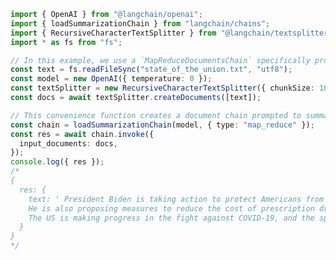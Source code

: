 ```typescript
import { OpenAI } from "@langchain/openai";
import { loadSummarizationChain } from "langchain/chains";
import { RecursiveCharacterTextSplitter } from "@langchain/textsplitters";
import * as fs from "fs";

// In this example, we use a `MapReduceDocumentsChain` specifically prompted to summarize a set of documents.
const text = fs.readFileSync("state_of_the_union.txt", "utf8");
const model = new OpenAI({ temperature: 0 });
const textSplitter = new RecursiveCharacterTextSplitter({ chunkSize: 1000 });
const docs = await textSplitter.createDocuments([text]);

// This convenience function creates a document chain prompted to summarize a set of documents.
const chain = loadSummarizationChain(model, { type: "map_reduce" });
const res = await chain.invoke({
  input_documents: docs,
});
console.log({ res });
/*
{
  res: {
    text: ' President Biden is taking action to protect Americans from the COVID-19 pandemic and Russian aggression, providing economic relief, investing in infrastructure, creating jobs, and fighting inflation.
    He is also proposing measures to reduce the cost of prescription drugs, protect voting rights, and reform the immigration system. The speaker is advocating for increased economic security, police reform, and the Equality Act, as well as providing support for veterans and military families.
    The US is making progress in the fight against COVID-19, and the speaker is encouraging Americans to come together and work towards a brighter future.'
  }
}
*/
```
